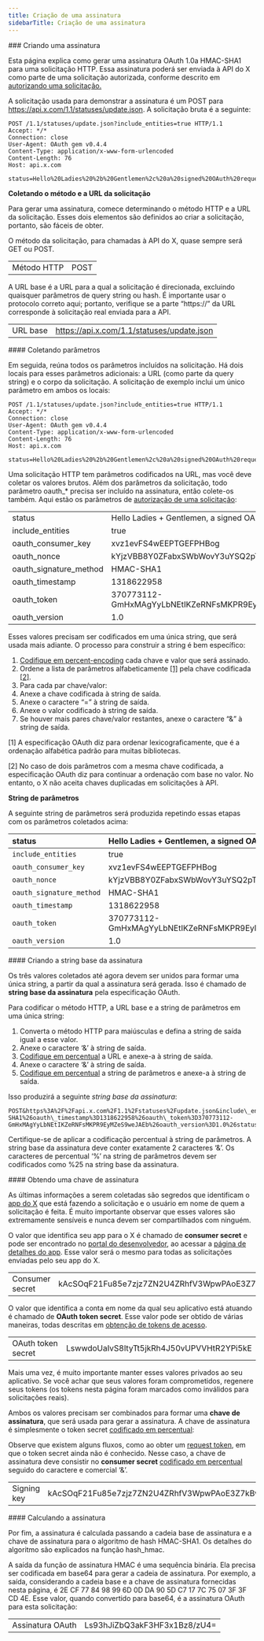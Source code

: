 ```yaml
---
title: Criação de uma assinatura
sidebarTitle: Criação de uma assinatura
---
```



<div id="creating-a-signature">
  ### Criando uma assinatura
</div>

Esta página explica como gerar uma assinatura OAuth 1.0a HMAC-SHA1 para uma solicitação HTTP. Essa assinatura poderá ser enviada à API do X como parte de uma solicitação autorizada, conforme descrito em [autorizando uma solicitação.](/pt-BR/resources/fundamentals/authentication/oauth-1-0a/authorizing-a-request)

A solicitação usada para demonstrar a assinatura é um POST para https://api.x.com/1.1/statuses/update.json. A solicitação bruta é a seguinte:

```
POST /1.1/statuses/update.json?include_entities=true HTTP/1.1
Accept: */*
Connection: close
User-Agent: OAuth gem v0.4.4
Content-Type: application/x-www-form-urlencoded
Content-Length: 76
Host: api.x.com

status=Hello%20Ladies%20%2b%20Gentlemen%2c%20a%20signed%20OAuth%20request%21
```

**Coletando o método e a URL da solicitação**

Para gerar uma assinatura, comece determinando o método HTTP e a URL da solicitação. Esses dois elementos são definidos ao criar a solicitação, portanto, são fáceis de obter.

O método da solicitação, para chamadas à API do X, quase sempre será GET ou POST.

|     |     |
| :--- | :--- |
| Método HTTP | POST |

A URL base é a URL para a qual a solicitação é direcionada, excluindo quaisquer parâmetros de query string ou hash. É importante usar o protocolo correto aqui; portanto, verifique se a parte “https://” da URL corresponde à solicitação real enviada para a API.

|     |     |
| :--- | :--- |
| URL base | https://api.x.com/1.1/statuses/update.json |

<div id="collecting-parameters">
  #### Coletando parâmetros
</div>

Em seguida, reúna todos os parâmetros incluídos na solicitação. Há dois locais para esses parâmetros adicionais: a URL (como parte da query string) e o corpo da solicitação. A solicitação de exemplo inclui um único parâmetro em ambos os locais:

```
POST /1.1/statuses/update.json?include_entities=true HTTP/1.1
Accept: */*
Connection: close
User-Agent: OAuth gem v0.4.4
Content-Type: application/x-www-form-urlencoded
Content-Length: 76
Host: api.x.com

status=Hello%20Ladies%20%2b%20Gentlemen%2c%20a%20signed%20OAuth%20request%21
```

Uma solicitação HTTP tem parâmetros codificados na URL, mas você deve coletar os valores brutos. Além dos parâmetros da solicitação, todo parâmetro oauth\_\* precisa ser incluído na assinatura, então colete-os também. Aqui estão os parâmetros de [autorização de uma solicitação](/pt-BR/resources/fundamentals/authentication/oauth-1-0a/authorizing-a-request):

|     |     |
| :--- | :--- |
| status | Hello Ladies + Gentlemen, a signed OAuth request! |
| include\_entities | true |
| oauth\_consumer\_key | xvz1evFS4wEEPTGEFPHBog |
| oauth\_nonce | kYjzVBB8Y0ZFabxSWbWovY3uYSQ2pTgmZeNu2VS4cg |
| oauth\_signature\_method | HMAC-SHA1 |
| oauth\_timestamp | 1318622958 |
| oauth\_token | 370773112-GmHxMAgYyLbNEtIKZeRNFsMKPR9EyMZeS9weJAEb |
| oauth\_version | 1.0 |

Esses valores precisam ser codificados em uma única string, que será usada mais adiante. O processo para construir a string é bem específico:

1. [Codifique em percent-encoding](/pt-BR/resources/fundamentals/authentication/oauth-1-0a/percent-encoding-parameters) cada chave e valor que será assinado.
2. Ordene a lista de parâmetros alfabeticamente [\[1\]](/pt-BR/resources/fundamentals/authentication/oauth-1-0a/creating-a-signature) pela chave codificada [\[2\]](/pt-BR/resources/fundamentals/authentication/oauth-1-0a/creating-a-signature).
3. Para cada par chave/valor:
4. Anexe a chave codificada à string de saída.
5. Anexe o caractere “=” à string de saída.
6. Anexe o valor codificado à string de saída.
7. Se houver mais pares chave/valor restantes, anexe o caractere “&” à string de saída.
    

\[1] A especificação OAuth diz para ordenar lexicograficamente, que é a ordenação alfabética padrão para muitas bibliotecas.

\[2] No caso de dois parâmetros com a mesma chave codificada, a especificação OAuth diz para continuar a ordenação com base no valor. No entanto, o X não aceita chaves duplicadas em solicitações à API.
 

**String de parâmetros**

A seguinte string de parâmetros será produzida repetindo essas etapas com os parâmetros coletados acima:

| status                   | Hello Ladies + Gentlemen, a signed OAuth request!  |
|:--------------------------|:----------------------------------------------------|
| `include_entities`       | true                                               |
| `oauth_consumer_key`     | xvz1evFS4wEEPTGEFPHBog                             |
| `oauth_nonce`            | kYjzVBB8Y0ZFabxSWbWovY3uYSQ2pTgmZeNu2VS4cg         |
| `oauth_signature_method` | HMAC-SHA1                                          |
| `oauth_timestamp`        | 1318622958                                         |
| `oauth_token`            | 370773112-GmHxMAgYyLbNEtIKZeRNFsMKPR9EyMZeS9weJAEb |
| `oauth_version`          | 1.0                                                |

<div id="creating-the-signature-base-string">
  #### Criando a string base da assinatura
</div>

Os três valores coletados até agora devem ser unidos para formar uma única string, a partir da qual a assinatura será gerada. Isso é chamado de **string base da assinatura** pela especificação OAuth.

Para codificar o método HTTP, a URL base e a string de parâmetros em uma única string:

1. Converta o método HTTP para maiúsculas e defina a string de saída igual a esse valor.
2. Anexe o caractere ‘&’ à string de saída.
3. [Codifique em percentual](/pt-BR/resources/fundamentals/authentication/oauth-1-0a/percent-encoding-parameters) a URL e anexe-a à string de saída.
4. Anexe o caractere ‘&’ à string de saída.
5. [Codifique em percentual](/pt-BR/resources/fundamentals/authentication/oauth-1-0a/percent-encoding-parameters) a string de parâmetros e anexe-a à string de saída.
    

Isso produzirá a seguinte _string base da assinatura_:

```
POST&https%3A%2F%2Fapi.x.com%2F1.1%2Fstatuses%2Fupdate.json&include\_entities%3Dtrue%26oauth\_consumer\_key%3Dxvz1evFS4wEEPTGEFPHBog%26oauth\_nonce%3DkYjzVBB8Y0ZFabxSWbWovY3uYSQ2pTgmZeNu2VS4cg%26oauth\_signature\_method%3DHMAC-SHA1%26oauth\_timestamp%3D1318622958%26oauth\_token%3D370773112-GmHxMAgYyLbNEtIKZeRNFsMKPR9EyMZeS9weJAEb%26oauth_version%3D1.0%26status%3DHello%2520Ladies%2520%252B%2520Gentlemen%252C%2520a%2520signed%2520OAuth%2520request%2521
```

Certifique-se de aplicar a codificação percentual à string de parâmetros. A string base da assinatura deve conter exatamente 2 caracteres ‘&’. Os caracteres de percentual ‘%’ na string de parâmetros devem ser codificados como %25 na string base da assinatura.
 

<div id="getting-a-signing-key">
  #### Obtendo uma chave de assinatura
</div>

As últimas informações a serem coletadas são segredos que identificam o [app do X](/pt-BR/resources/fundamentals/developer-apps) que está fazendo a solicitação e o usuário em nome de quem a solicitação é feita. É muito importante observar que esses valores são extremamente sensíveis e nunca devem ser compartilhados com ninguém.

O valor que identifica seu app para o X é chamado de **consumer secret** e pode ser encontrado no [portal do desenvolvedor](/pt-BR/resources/fundamentals/developer-portal), ao acessar a [página de detalhes do app](/pt-BR/resources/fundamentals/developer-apps). Esse valor será o mesmo para todas as solicitações enviadas pelo seu app do X.

|     |     |
| :--- | :--- |
| Consumer secret | kAcSOqF21Fu85e7zjz7ZN2U4ZRhfV3WpwPAoE3Z7kBw |

O valor que identifica a conta em nome da qual seu aplicativo está atuando é chamado de **OAuth token secret**. Esse valor pode ser obtido de várias maneiras, todas descritas em [obtenção de tokens de acesso](/pt-BR/resources/fundamentals/authentication/oauth-1-0a/obtaining-user-access-tokens).

|     |     |
| :--- | :--- |
| OAuth token secret | LswwdoUaIvS8ltyTt5jkRh4J50vUPVVHtR2YPi5kE |

Mais uma vez, é muito importante manter esses valores privados ao seu aplicativo. Se você achar que seus valores foram comprometidos, regenere seus tokens (os tokens nesta página foram marcados como inválidos para solicitações reais).

Ambos os valores precisam ser combinados para formar uma **chave de assinatura**, que será usada para gerar a assinatura. A chave de assinatura é simplesmente o token secret [codificado em percentual](/pt-BR/resources/fundamentals/authentication/oauth-1-0a/percent-encoding-parameters):

Observe que existem alguns fluxos, como ao obter um [request token](/pt-BR/resources/fundamentals/authentication/oauth-1-0a/obtaining-user-access-tokens), em que o token secret ainda não é conhecido. Nesse caso, a chave de assinatura deve consistir no **consumer secret** [codificado em percentual](/pt-BR/resources/fundamentals/authentication/oauth-1-0a/percent-encoding-parameters) seguido do caractere e comercial ‘&’.

|     |     |
| :--- | :--- |
| Signing key | kAcSOqF21Fu85e7zjz7ZN2U4ZRhfV3WpwPAoE3Z7kBw\&LswwdoUaIvS8ltyTt5jkRh4J50vUPVVHtR2YPi5kE |

<div id="calculating-the-signature">
  #### Calculando a assinatura
</div>

Por fim, a assinatura é calculada passando a cadeia base de assinatura e a chave de assinatura para o algoritmo de hash HMAC-SHA1. Os detalhes do algoritmo são explicados na função hash\_hmac.

A saída da função de assinatura HMAC é uma sequência binária. Ela precisa ser codificada em base64 para gerar a cadeia de assinatura. Por exemplo, a saída, considerando a cadeia base e a chave de assinatura fornecidas nesta página, é 2E CF 77 84 98 99 6D 0D DA 90 5D C7 17 7C 75 07 3F 3F CD 4E. Esse valor, quando convertido para base64, é a assinatura OAuth para esta solicitação:

|     |     |
| :--- | :--- |
| Assinatura OAuth | Ls93hJiZbQ3akF3HF3x1Bz8/zU4= |